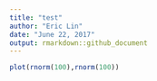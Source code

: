 ```yaml
---
title: "test"
author: "Eric Lin"
date: "June 22, 2017"
output: rmarkdown::github_document
---
```


```r
plot(rnorm(100),rnorm(100))
```

